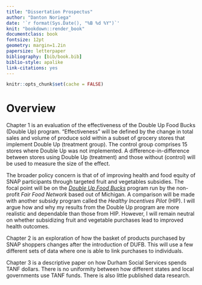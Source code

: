 ```yaml
---
title: "Dissertation Prospectus"
author: "Danton Noriega"
date: '`r format(Sys.Date(), "%B %d %Y")`'
knit: "bookdown::render_book"
documentclass: book
fontsize: 12pt
geometry: margin=1.2in
papersize: letterpaper
bibliography: [bib/book.bib]
biblio-style: apalike
link-citations: yes
---
```


```r
knitr::opts_chunk$set(cache = FALSE)
```


# Overview

Chapter 1 is an evaluation of the effectiveness of the Double Up Food Bucks (Double Up) program. "Effectiveness" will be defined by the change in total sales and volume of produce sold within a subset of grocery stores that implement Double Up (treatment group). The control group comprises 15 stores where Double Up was not implemented. A difference-in-difference between stores using Double Up (treatment) and those without (control) will be used to measure the size of the effect.

The broader policy concern is that of of improving health and food equity of SNAP participants through targeted fruit and vegetables subsidies. The focal point will be on the [*Double Up Food Bucks*][Double Up] program run by the non-profit *Fair Food Network* based out of Michigan. A comparison will be made with another subsidy program called the *Healthy Incentives Pilot* (HIP). I will argue how and why my results from the Double Up program are more realistic and dependable than those from HIP. However, I will remain neutral on whether subsidizing fruit and vegetable purchases lead to improved health outcomes.

[Double Up]: http://www.doubleupfoodbucks.org/

Chapter 2 is an exploration of how the basket of products purchased by SNAP shoppers changes after the introduction of DUFB. This will use a few different sets of data where one is able to link purchases to individuals.

Chapter 3 is a descriptive paper on how Durham Social Services spends TANF dollars. There is no uniformity between how different states and local governments use TANF funds. There is also little published data research.

<!-- ## Other Ideas {-}

1. **What is the redemption rate of Double Up coupons?**
    - Double Up coupons are, in effect, free money that can be used on ANY produce conditional on the prior purchase of Michigan produce
    - Under the assumption that consumers are rational and utility maximizing, we would predict a relatively high redemption rate; consumers would not leave free money on the table
    - This is unlikely to be the case but the question is, *just how high (or low) is the redemption rate?* Do most coupons go unredeemed?
    - This will be a technically difficult problem as we do not have panel data but the data could still be used to attempt to answer this question
2. **What purchasing behavior distinguishes Double Up participants from non-Double Up participants?**
    - Households have already self-selected into Double Up and non-Double Up. do their purchasing patterns differ substantially?
    - Is it possible to identify a Double Up purchase if we remove Michigan Produce?
    - This will depend a lot on how frequently Michigan produce is purchased without Double Up; otherwise, MI produce purchases will be a perfect predictor of Double Up transaction.
3. **How does the snap benefit cycle affect purchasing patters.** 
    - This is an attempt to model the consumption cycle of SNAP participants who receive benefits under the MI benefits schedule. The neoclassical assumption is *consumption smoothing*. The data displays different behavior---something more hyperbolic, with benefits being consumed at a high rate soon after being received. The two models---neoclassical and hyperbolic---will be constructed then calibrated using transaction data from 3 independent stores in MI where we can identify SNAP transactions.
 -->

<!-- # Literature Review {-} -->



